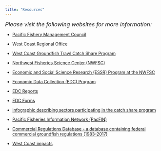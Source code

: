 ```yaml
---
title: "Resources"
---
```


<span style="font-size: 1.3em; font-style: italic;">Please visit the following websites for more information:</span>

- [Pacific Fishery Management Council](http://www.pcouncil.org/groundfish/background/)

- [West Coast Regional Office](http://www.westcoast.fisheries.noaa.gov/)

- [West Coast Groundfish Trawl Catch Share Program](http://www.westcoast.fisheries.noaa.gov/fisheries/groundfish_catch_shares/)

- [Northwest Fisheries Science Center (NWFSC)](http://www.nwfsc.noaa.gov/index.cfm)

- [Economic and Social Science Research (ESSR) Program at the NWFSC](http://www.nwfsc.noaa.gov/research/divisions/fram/economic/index.cfm)

- [Economic Data Collection (EDC) Program](http://www.nwfsc.noaa.gov/research/divisions/fram/economic/overview.cfm)


- [EDC Reports](http://www.nwfsc.noaa.gov/research/divisions/fram/economic/economic_data_reports.cfm)

- [EDC Forms](http://www.nwfsc.noaa.gov/research/divisions/fram/economic/economic_data_forms.cfm)


- [Infographic describing sectors participating in the catch share program](http://www.nwfsc.noaa.gov/news/features/infographics/index.cfm)

- [Pacific Fisheries Information Network (PacFIN)](http://pacfin.psmfc.org/)

- [Commercial Regulations Database - a database containing federal commercial groundfish regulations (1983-2017)](https://calcom.psmfc.org/regulation_main.asp)

- [West Coast impacts](https://www.nwfsc.noaa.gov/assets/25/1620_08012011_142237_InputOutputModelTM111WebFinal.pdf)

